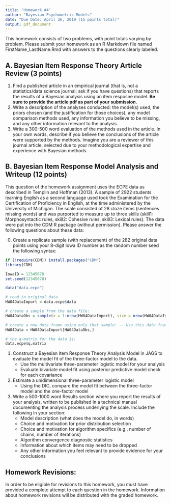 ```yaml
---
title: 'Homework #4'
author: "Bayesian Psychometric Models"
date: "Due Date: April 26, 2019 (15 points total)"
output: pdf_document
---
```


This homework consists of two problems, with point totals varying by problem. Please submit your homework as an R Markdown file named FirstName_LastName.Rmd with answers to the questions clearly labeled. 

## A. Bayesian Item Response Theory Article Review (3 points)

1. Find a published article in an empirical journal (that is, not a statistics/data science journal; ask if you have questions) that reports the results of a Bayesian analysis using an item resposne model. **Be sure to provide the article pdf as part of your submission.**
2.  Write a description of the analyses conducted: the model(s) used, the priors chosen (and the justification for those choices), any model comparison methods used, any information you believe to be missing, and any other information relevant to the analysis.
3.  Write a 300-500 word evaluation of the methods used in the article. In your own words, describe if you believe the conclusions of the article were supported by the methods. Imagine you are a reviewer of this journal article, selected due to your methodological expertise and experience with Bayesian methods.

## B. Bayesian Item Response Model Analysis and Writeup (12 points)

This question of the homework assignment uses the ECPE data as described in Templin and Hoffman (2013). A sample of 2922 students learning English as a second language used took the Examination for the Certification of Proficiency in English, at the time administered by the University of Michigan. The scale consisted of 28 cloze items (sentences missing words) and was purported to measure up to three skills (skill1: Morphosyntactic rules, skill2: Cohesive rules, skill3: Lexical rules). The data were put into the CDM R package (without permission). Please answer the following questions about these data:

0. Create a replicate sample (with replacement) of the 282 original data points using your 8-digit Iowa ID number as the random number seed the following syntax:
```r

if (!require(CDM)) install.packages("CDM")
library(CDM)

IowaID = 12345678
set.seed(12345678)

data("data.ecpe")

# read in original data
HW04DataImport = data.ecpe$data

# create a sample from the data file:
HW04DataObs = sample(x = 1:nrow(HW04DataImport), size = nrow(HW04DataImport), replace = TRUE)

# create a new data frame using only that sample: -- Use this data frame in all analyses
HW04Data = HW04DataImport[HW04DataObs,]

# the q-matrix for the data is:
data.ecpe$q.matrix

```

1. Construct a Bayesian Item Response Theory Analysis Model in JAGS to evaluate the model fit of the three-factor model to the data.
    - Use the multivariate three-parameter logistic model for your analysis
    - Evaluate bivariate model fit using posterior predictive model check for each covariance
2. Estimate a unidimensional three-parameter logistic model
    - Using the DIC, compare the model fit between the three-factor model and the one-factor model 
3. Write a 500-1000 word Results section where you report the results of your analysis, written to be published in a technical manual documenting the analysis process underlying the scale. Include the following in your section:
    - Model description (what does the model do, in words)
    - Choice and motivation for prior distribution selection
    - Choice and motivation for algorithm specifics (e.g., number of chains, number of iterations)
    - Algorithm convergence diagnostic statistics
    - Information about which items may need to be dropped
    - Any other information you feel relevant to provide evidence for your conclusions

## Homework Revisions:

In order to be eligible for revisions to this homework, you must have provided a complete attempt to each question in the homework. Information about homework revisions will be distributed with the graded homework.


